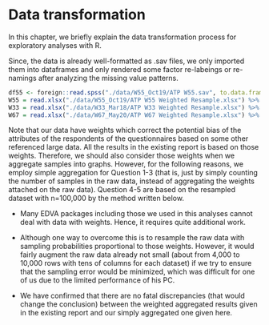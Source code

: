 # Data transformation

In this chapter, we briefly explain the data transformation process for exploratory analyses with R.

Since, the data is already well-formatted as .sav files, we only imported them into dataframes and only rendered some factor re-labeings or re-namings after analyzing the missing value patterns.

```r
df55 <- foreign::read.spss("./data/W55_Oct19/ATP W55.sav", to.data.frame=TRUE)
W55 = read.xlsx("./data/W55_Oct19/ATP W55 Weighted Resample.xlsx") %>% tibble()
W33 = read.xlsx("./data/W33_Mar18/ATP W33 Weighted Resample.xlsx") %>% tibble()
W67 = read.xlsx("./data/W67_May20/ATP W67 Weighted Resample.xlsx") %>% tibble()
```

Note that our data have weights which correct the potential bias of the attributes of the respondents of the questionnaires based on some other referenced large data. All the results in the existing report is based on those weights. Therefore, we should also consider those weights when we aggregate samples into graphs. However, for the following reasons, we employ simple aggregation for Question 1-3 (that is, just by simply counting the number of samples in the raw data, instead of aggregating the weights attached on the raw data).
Question 4-5 are based on the resampled dataset with n=100,000 by the method written below.

  - Many EDVA packages including those we used in this analyses cannot deal with data with weights. Hence, it requires quite additional work.
  
  - Although one way to overcome this is to resample the raw data with sampling probabilities proportional to those weights.
  However, it would fairly augment the raw data already not small (about from 4,000 to 10,000 rows with tens of columns for each dataset) if we try to ensure that the sampling error would be minimized, which was difficult for one of us due to the limited performance of his PC.
  
  - We have confirmed that there are no fatal discrepancies (that would change the conclusion) between the weighted aggregated results given in the existing report and our simply aggregated one given here.

  
